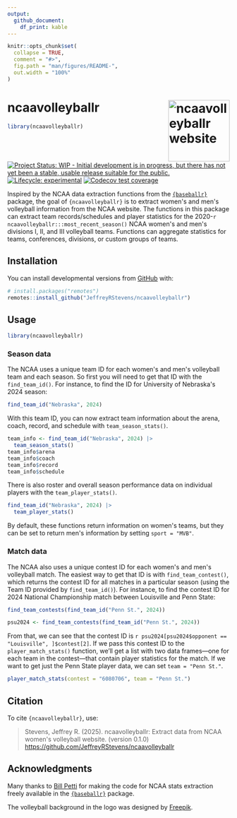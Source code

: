 ```yaml
---
output: 
  github_document:
    df_print: kable
---
```


<!-- README.md is generated from README.Rmd. Please edit that file -->

```r
knitr::opts_chunk$set(
  collapse = TRUE,
  comment = "#>",
  fig.path = "man/figures/README-",
  out.width = "100%"
)
```

# ncaavolleyballr <a href="https://jeffreyrstevens.github.io/ncaavolleyballr/"><img src="man/figures/logo.png" align="right" height="139" alt="ncaavolleyballr website" /></a>

```r
library(ncaavolleyballr)
```

<!-- badges: start -->
[![Project Status: WIP - Initial development is in progress, but there has not yet been a stable, usable release suitable for the public.](https://www.repostatus.org/badges/latest/wip.svg)](https://www.repostatus.org/#wip)
[![Lifecycle: experimental](https://img.shields.io/badge/lifecycle-experimental-orange.svg)](https://lifecycle.r-lib.org/articles/stages.html#experimental)
[![Codecov test coverage](https://codecov.io/gh/JeffreyRStevens/ncaavolleyballr/graph/badge.svg)](https://app.codecov.io/gh/JeffreyRStevens/ncaavolleyballr)
<!-- badges: end -->

Inspired by the NCAA data extraction functions from the [`{baseballr}`](https://billpetti.github.io/baseballr/) package, the goal of `{ncaavolleyballr}` is to extract women\'s and men\'s volleyball information from the NCAA website. The functions in this package can extract team records/schedules and player statistics for the 2020-`r ncaavolleyballr:::most_recent_season()` NCAA women\'s and men\'s divisions I, II, and III volleyball teams. Functions can aggregate statistics for teams, conferences, divisions, or custom groups of teams.

## Installation

You can install developmental versions from [GitHub](https://github.com/) with:

```r
# install.packages("remotes")
remotes::install_github("JeffreyRStevens/ncaavolleyballr")
```

## Usage

```r
library(ncaavolleyballr)
```

### Season data

The NCAA uses a unique team ID for each women\'s and men\'s volleyball team and each season. So first you will need to get that ID with the `find_team_id()`. For instance, to find the ID for University of Nebraska\'s 2024 season:
```r
find_team_id("Nebraska", 2024)
```

With this team ID, you can now extract team information about the arena, coach, record, and schedule with `team_season_stats()`.

```r
team_info <- find_team_id("Nebraska", 2024) |> 
  team_season_stats()
team_info$arena
team_info$coach
team_info$record
team_info$schedule
```

There is also roster and overall season performance data on individual players with the `team_player_stats()`. 

```r
find_team_id("Nebraska", 2024) |> 
  team_player_stats()
```

By default, these functions return information on women\'s teams, but they can be set to return men\'s information by setting `sport = "MVB"`.


### Match data

The NCAA also uses a unique contest ID for each women\'s and men\'s volleyball match. The easiest way to get that ID is with `find_team_contest()`, which returns the contest ID for all matches in a particular season (using the Team ID provided by `find_team_id()`). For instance, to find the contest ID for 2024 National Championship match between Louisville and Penn State:

```r
find_team_contests(find_team_id("Penn St.", 2024))
```

```r
psu2024 <- find_team_contests(find_team_id("Penn St.", 2024))
```


From that, we can see that the contest ID is `r psu2024[psu2024$opponent == "Louisville", ]$contest[2]`. If we pass this contest ID to the `player_match_stats()` function, we'll get a list with two data frames---one for each team in the contest---that contain player statistics for the match. If we want to get just the Penn State player data, we can set `team = "Penn St."`.

```r
player_match_stats(contest = "6080706", team = "Penn St.")
```


## Citation

To cite `{ncaavolleyballr}`, use:

> Stevens, Jeffrey R. (2025). ncaavolleyballr: Extract data from NCAA women\'s volleyball website.
> (version 0.1.0)
> <https://github.com/JeffreyRStevens/ncaavolleyballr>


## Acknowledgments

Many thanks to [Bill Petti](https://github.com/BillPetti) for making the code for NCAA stats extraction freely available in the [`{baseballr}`](https://billpetti.github.io/baseballr/) package.

The volleyball background in the logo was designed by [Freepik](https://www.freepik.com/free-vector/volleyball-grey-gradient_59539214.htm).
